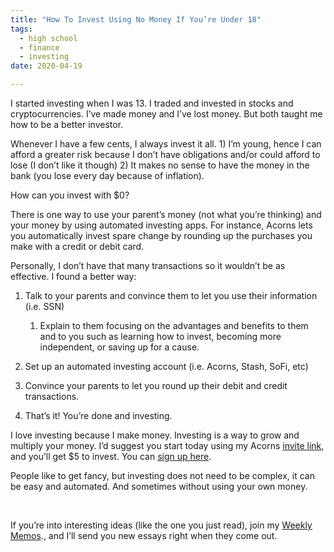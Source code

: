 ```yaml
---
title: "How To Invest Using No Money If You’re Under 18"
tags:
  - high school
  - finance
  - investing
date: 2020-04-19

---
```


I started investing when I was 13. I traded and invested in stocks and cryptocurrencies. I’ve made money and I’ve lost money. But both taught me how to be a better investor. 

Whenever I have a few cents, I always invest it all. 1) I’m young, hence I can afford a greater risk because I don’t have obligations and/or could afford to lose (I don’t like it though) 2) It makes no sense to have the money in the bank (you lose every day because of inflation).

How can you invest with $0?

There is one way to use your parent’s money (not what you’re thinking) and your money by using automated investing apps. For instance, Acorns lets you automatically invest spare change by rounding up the purchases you make with a credit or debit card. 

Personally, I don’t have that many transactions so it wouldn’t be as effective. I found a better way:

1. Talk to your parents and convince them to let you use their information (i.e. SSN)

    1. Explain to them focusing on the advantages and benefits to them and to you such as learning how to invest, becoming more independent, or saving up for a cause. 

2. Set up an automated investing account (i.e. Acorns, Stash, SoFi, etc)

3. Convince your parents to let you round up their debit and credit transactions.

4. That’s it! You’re done and investing.

I love investing because I make money. Investing is a way to grow and multiply your money. I’d suggest you start today using my Acorns [invite link](https://acorns.com/invite/23TGKN), and you’ll get $5 to invest. You can [sign up here](https://acorns.com/invite/23TGKN). 

People like to get fancy, but investing does not need to be complex, it can be easy and automated. And sometimes without using your own money.









<p>&nbsp;  </p>

If you’re into interesting ideas (like the one you just read), join my <a href="https://juandavidcampolargo.substack.com/" target="_blank">Weekly Memos</a>., and I’ll send you new essays right when they come out. 


